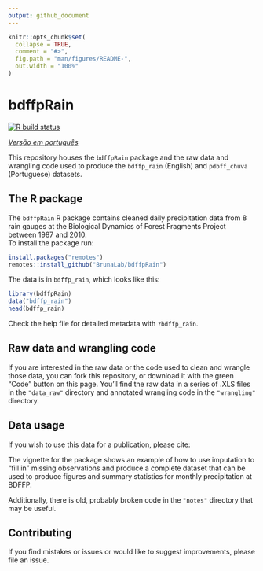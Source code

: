 ```yaml
---
output: github_document
---
```


<!-- README.md is generated from README.Rmd. Please edit that file -->

```r
knitr::opts_chunk$set(
  collapse = TRUE,
  comment = "#>",
  fig.path = "man/figures/README-",
  out.width = "100%"
)
```

# bdffpRain

<!-- badges: start -->

[![R build status](https://github.com/BrunaLab/BDFFP-precipitation/workflows/R-CMD-check/badge.svg)](https://github.com/BrunaLab/BDFFP-precipitation/actions)

<!-- badges: end -->

*[Versão em português](https://github.com/BrunaLab/BDFFP-precipitation/blob/master/README.pt-BR.md)*


This repository houses the `bdffpRain` package and the raw data and wrangling code used to produce the `bdffp_rain` (English) and `pdbff_chuva` (Portuguese) datasets.

## The R package

The `bdffpRain` R package contains cleaned daily precipitation data from 8 rain gauges at the Biological Dynamics of Forest Fragments Project between 1987 and 2010.  
To install the package run:

``` r
install.packages("remotes")
remotes::install_github("BrunaLab/bdffpRain")
```

The data is in `bdffp_rain`, which looks like this:

```r
library(bdffpRain)
data("bdffp_rain")
head(bdffp_rain)
```

Check the help file for detailed metadata with `?bdffp_rain`.

## Raw data and wrangling code

If you are interested in the raw data or the code used to clean and wrangle those data, you can fork this repository, or download it with the green "Code" button on this page.
You'll find the raw data in a series of .XLS files in the `"data_raw"` directory and annotated wrangling code in the `"wrangling"` directory.

## Data usage

If you wish to use this data for a publication, please cite:

<!-- insert zenodo citation -->

The vignette for the package shows an example of how to use imputation to "fill in" missing observations and produce a complete dataset that can be used to produce figures and summary statistics for monthly precipitation at BDFFP.

Additionally, there is old, probably broken code in the `"notes"` directory that may be useful.

## Contributing

If you find mistakes or issues or would like to suggest improvements, please file an issue.
